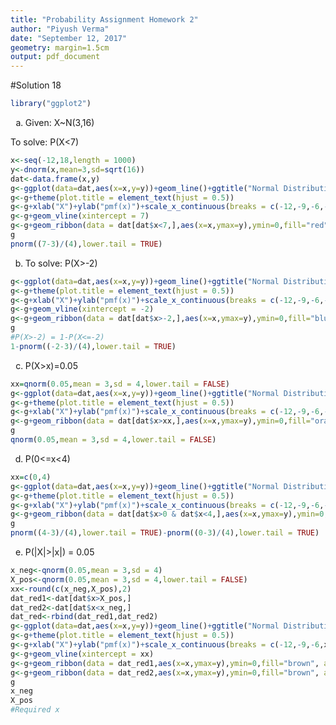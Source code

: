 ```yaml
---
title: "Probability Assignment Homework 2"
author: "Piyush Verma"
date: "September 12, 2017"
geometry: margin=1.5cm
output: pdf_document
---
```


#Solution 18
```r

library("ggplot2")
```


(a)  
Given: X~N(3,16)  
  
To solve: P(X<7)
```r
x<-seq(-12,18,length = 1000)
y<-dnorm(x,mean=3,sd=sqrt(16))
dat<-data.frame(x,y)
g<-ggplot(data=dat,aes(x=x,y=y))+geom_line()+ggtitle("Normal Distribution")
g<-g+theme(plot.title = element_text(hjust = 0.5))
g<-g+xlab("X")+ylab("pmf(x)")+scale_x_continuous(breaks = c(-12,-9,-6,-3,0,3,6,7,9,12))
g<-g+geom_vline(xintercept = 7)
g<-g+geom_ribbon(data = dat[dat$x<7,],aes(x=x,ymax=y),ymin=0,fill="red", alpha=0.5)
g
pnorm((7-3)/(4),lower.tail = TRUE)
```
  
    
  
  
  
(b)  
To solve: P(X>-2)  
```r
g<-ggplot(data=dat,aes(x=x,y=y))+geom_line()+ggtitle("Normal Distribution")
g<-g+theme(plot.title = element_text(hjust = 0.5))
g<-g+xlab("X")+ylab("pmf(x)")+scale_x_continuous(breaks = c(-12,-9,-6,-3,-2,0,3,6,9,12))
g<-g+geom_vline(xintercept = -2)
g<-g+geom_ribbon(data = dat[dat$x>-2,],aes(x=x,ymax=y),ymin=0,fill="blue", alpha=0.5)
g
#P(X>-2) = 1-P(X<=-2)
1-pnorm((-2-3)/(4),lower.tail = TRUE)
```
  
(c)    
P(X>x)=0.05  
  
```r
xx=qnorm(0.05,mean = 3,sd = 4,lower.tail = FALSE)
g<-ggplot(data=dat,aes(x=x,y=y))+geom_line()+ggtitle("Normal Distribution")
g<-g+theme(plot.title = element_text(hjust = 0.5))
g<-g+xlab("X")+ylab("pmf(x)")+scale_x_continuous(breaks = c(-12,-9,-6,-3,0,3,6,round(xx,2),12))+geom_vline(xintercept = xx)
g<-g+geom_ribbon(data = dat[dat$x>xx,],aes(x=x,ymax=y),ymin=0,fill="orange", alpha=0.5)
g
qnorm(0.05,mean = 3,sd = 4,lower.tail = FALSE)
```


(d)  
P(0<=x<4)  
  
```r
xx=c(0,4)
g<-ggplot(data=dat,aes(x=x,y=y))+geom_line()+ggtitle("Normal Distribution")
g<-g+theme(plot.title = element_text(hjust = 0.5))
g<-g+xlab("X")+ylab("pmf(x)")+scale_x_continuous(breaks = c(-12,-9,-6,-3,0,3,6,round(xx,2),12))+geom_vline(xintercept = xx)
g<-g+geom_ribbon(data = dat[dat$x>0 & dat$x<4,],aes(x=x,ymax=y),ymin=0,fill="purple", alpha=0.5)
g
pnorm((4-3)/(4),lower.tail = TRUE)-pnorm((0-3)/(4),lower.tail = TRUE)
```
  
  
(e)  
P(|X|>|x|) = 0.05
```r
x_neg<-qnorm(0.05,mean = 3,sd = 4)
X_pos<-qnorm(0.05,mean = 3,sd = 4,lower.tail = FALSE)
xx<-round(c(x_neg,X_pos),2)
dat_red1<-dat[dat$x>X_pos,]
dat_red2<-dat[dat$x<x_neg,]
dat_red<-rbind(dat_red1,dat_red2)
g<-ggplot(data=dat,aes(x=x,y=y))+geom_line()+ggtitle("Normal Distribution")
g<-g+theme(plot.title = element_text(hjust = 0.5))
g<-g+xlab("X")+ylab("pmf(x)")+scale_x_continuous(breaks = c(-12,-9,-6,xx,0,3,6,12))
g<-g+geom_vline(xintercept = xx)
g<-g+geom_ribbon(data = dat_red1,aes(x=x,ymax=y),ymin=0,fill="brown", alpha=0.5)
g<-g+geom_ribbon(data = dat_red2,aes(x=x,ymax=y),ymin=0,fill="brown", alpha=0.5)
g
x_neg
X_pos
#Required x
```
